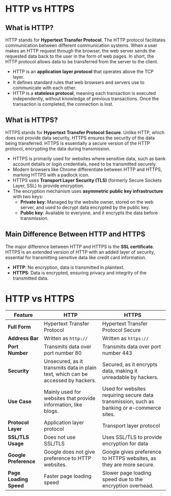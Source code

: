 # HTTP vs HTTPS

## What is HTTP?

HTTP stands for **Hypertext Transfer Protocol**. The HTTP protocol facilitates communication between different communication systems. When a user makes an HTTP request through the browser, the web server sends the requested data back to the user in the form of web pages. In short, the HTTP protocol allows data to be transferred from the server to the client.

- HTTP is an **application layer protocol** that operates above the TCP layer.
- It defines standard rules that web browsers and servers use to communicate with each other.
- HTTP is a **stateless protocol**, meaning each transaction is executed independently, without knowledge of previous transactions. Once the transaction is completed, the connection is lost.

## What is HTTPS?

HTTPS stands for **Hypertext Transfer Protocol Secure**. Unlike HTTP, which does not provide data security, HTTPS ensures the security of the data being transferred. HTTPS is essentially a secure version of the HTTP protocol, encrypting the data during transmission.

- HTTPS is primarily used for websites where sensitive data, such as bank account details or login credentials, need to be transmitted securely.
- Modern browsers like Chrome differentiate between HTTP and HTTPS, marking HTTPS with a padlock icon.
- HTTPS uses **Transport Layer Security (TLS)** (formerly Secure Sockets Layer, SSL) to provide encryption.
- The encryption mechanism uses **asymmetric public key infrastructure** with two keys:
  - **Private key**: Managed by the website owner, stored on the web server, and used to decrypt data encrypted by the public key.
  - **Public key**: Available to everyone, and it encrypts the data before transmission.

## Main Difference Between HTTP and HTTPS

The major difference between HTTP and HTTPS is the **SSL certificate**. HTTPS is an extended version of HTTP with an added layer of security, essential for transmitting sensitive data like credit card information.

- **HTTP**: No encryption, data is transmitted in plaintext.
- **HTTPS**: Data is encrypted, ensuring privacy and integrity of the transmitted data.

# HTTP vs HTTPS

| **Feature**                     | **HTTP**                                         | **HTTPS**                                      |
|----------------------------------|-------------------------------------------------|------------------------------------------------|
| **Full Form**                    | Hypertext Transfer Protocol                     | Hypertext Transfer Protocol Secure             |
| **Address Bar**                  | Written as `http://`                             | Written as `https://`                          |
| **Port Number**                  | Transmits data over port number 80               | Transmits data over port number 443            |
| **Security**                     | Unsecured, as it transmits data in plain text, which can be accessed by hackers. | Secured, as it encrypts data, making it unreadable by hackers. |
| **Use Case**                     | Mainly used for websites that provide information, like blogs. | Used for websites requiring secure data transmission, such as banking or e-commerce sites. |
| **Protocol Layer**               | Application layer protocol                      | Transport layer protocol                       |
| **SSL/TLS Usage**                | Does not use SSL/TLS                             | Uses SSL/TLS to provide encryption for data    |
| **Google Preference**            | Google does not give preference to HTTP websites. | Google gives preference to HTTPS websites, as they are more secure. |
| **Page Loading Speed**           | Faster page loading speed                       | Slower page loading speed due to the encryption overhead. |
